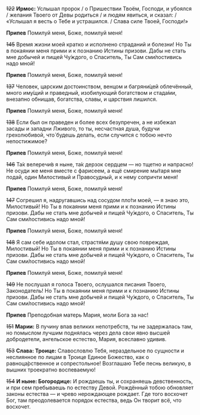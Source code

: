 ~~122~~ **Ирмос:** Услышал пророк / о Пришествии Твоём, Господи, и убоялся / желания Твоего от Девы родиться / и людям явиться, и сказал: / «Услышал я весть о Тебе и устрашился. / Слава силе Твоей, Господи!»

**Припев** Помилуй меня, Боже, помилуй меня!

~~145~~ Время жизни моей кратко и исполнено страданий и болезни! Но Ты в покаянии меня прими и к познанию Истины призови. Дабы не стать мне добычей и пищей Чу́ждого, о Спаситель, Ты Сам сми́лостивись надо мной!

**Припев** Помилуй меня, Боже, помилуй меня!

~~137~~ Человек, царским достоинством, венцом и багряни́цей облечённый, много иму́щий и праведный, изобилующий богатством и стада́ми, внезапно обнищав, богатства, славы, и царствия лишился.

**Припев** Помилуй меня, Боже, помилуй меня!

~~138~~ Если был он праведен и более всех безупречен, а не избежал засады и западни Лживого, то ты, несчастная душа, будучи грехолюбивой, что́ будешь делать, если случится с тобою нечто непостижимое?

**Припев** Помилуй меня, Боже, помилуй меня!

~~146~~ Та́к велеречи́в я ныне, та́к дерзок сердцем — но тщетно и напрасно! Не осуди же меня вместе с фарисеем, а ещё смирение мы́таря мне подай, один Милостивый и Правосудный, и к нему сопричти меня!

**Припев** Помилуй меня, Боже, помилуй меня!

~~147~~ Согрешил я, надругавшись над сосудом пло́ти моей, — я знаю это, Милостивый! Но Ты в покаянии меня прими и к познанию Истины призови. Дабы не стать мне добычей и пищей Чу́ждого, о Спаситель, Ты Сам сми́лостивись надо мной!

**Припев** Помилуй меня, Боже, помилуй меня!

~~148~~ Я сам себе идолом стал, страстя́ми душу свою повреждая, Милостивый! Но Ты в покаянии меня прими и к познанию Истины призови. Дабы не стать мне добычей и пищей Чу́ждого, о Спаситель, Ты Сам сми́лостивись надо мной!

**Припев** Помилуй меня, Боже, помилуй меня!

~~149~~ Не послушал я голоса Твоего, ослушался писания Твоего, Законодатель! Но Ты в покаянии меня прими и к познанию Истины призови. Дабы не стать мне добычей и пищей Чу́ждого, о Спаситель, Ты Сам сми́лостивись надо мной!

**Припев** Преподобная матерь Мария, моли Бога за нас!

~~151~~ **Марии:** В пучину впав великих непотребств, ты не задержалась там, но помыслом лучшим поднялась через дела свои явно высшей добродетели, ангельское естество, Мария, всеславно удивив.

~~153~~ **Слава: Троице:** Славословлю Тебя, нераздельное по сущности и неслиянное по лицам в Троице Единое Божество, как о равноца́рственное и сопрестольное! Возглашаю Тебе песнь великую, в вышних троекратно воспеваемую!

~~154~~ **И ныне: Богородице:** И рождаешь ты, и сохраняешь девственность, и при сем пребываешь по естеству Девой. Рождённый тобою обновляет законы естества — и чрево нерождающее рождает. Где того восхочет Бог, там преодолевается порядок естества, ведь Он творит всё, что восхочет.
